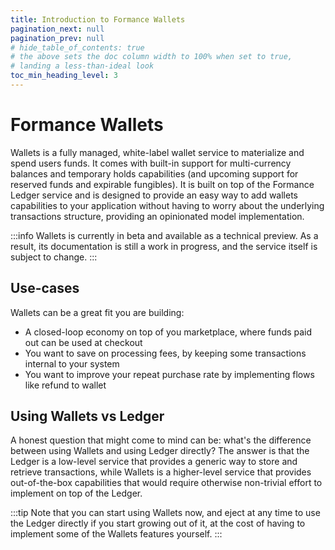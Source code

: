 ```yaml
---
title: Introduction to Formance Wallets
pagination_next: null
pagination_prev: null
# hide_table_of_contents: true
# the above sets the doc column width to 100% when set to true,
# landing a less-than-ideal look
toc_min_heading_level: 3
---
```


# Formance Wallets

Wallets is a fully managed, white-label wallet service to materialize and spend users funds. It comes with built-in support for multi-currency balances and temporary holds capabilities (and upcoming support for reserved funds and expirable fungibles). It is built on top of the Formance Ledger service and is designed to provide an easy way to add wallets capabilities to your application without having to worry about the underlying transactions structure, providing an opinionated model implementation.

:::info
Wallets is currently in beta and available as a technical preview. As a result, its documentation is still a work in progress, and the service itself is subject to change.
:::

## Use-cases

Wallets can be a great fit you are building:

* A closed-loop economy on top of you marketplace, where funds paid out can be used at checkout
* You want to save on processing fees, by keeping some transactions internal to your system
* You want to improve your repeat purchase rate by implementing flows like refund to wallet

## Using Wallets vs Ledger

A honest question that might come to mind can be: what's the difference between using Wallets and using Ledger directly? The answer is that the Ledger is a low-level service that provides a generic way to store and retrieve transactions, while Wallets is a higher-level service that provides out-of-the-box capabilities that would require otherwise non-trivial effort to implement on top of the Ledger.

:::tip
Note that you can start using Wallets now, and eject at any time to use the Ledger directly if you start growing out of it, at the cost of having to implement some of the Wallets features yourself.
:::

<GettingHelp />
